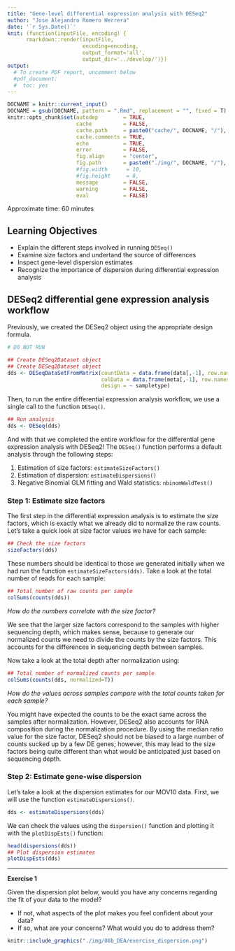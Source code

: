 ```yaml
---
title: "Gene-level differential expression analysis with DESeq2"
author: "Jose Alejandro Romero Herrera"
date: '`r Sys.Date()`'
knit: (function(inputFile, encoding) { 
      rmarkdown::render(inputFile,
                        encoding=encoding,
                        output_format='all',
                        output_dir='../develop/')})
output:
  # To create PDF report, uncomment below
  #pdf_document:
  #  toc: yes
---
```


```r
DOCNAME = knitr::current_input()
DOCNAME = gsub(DOCNAME, pattern = ".Rmd", replacement = "", fixed = T)
knitr::opts_chunk$set(autodep        = TRUE,
                      cache          = FALSE,
                      cache.path     = paste0("cache/", DOCNAME, "/"),
                      cache.comments = TRUE,
                      echo           = TRUE,
                      error          = FALSE,
                      fig.align      = "center",
                      fig.path       = paste0("./img/", DOCNAME, "/"),
                      #fig.width      = 10,
                      #fig.height     = 8,
                      message        = FALSE,
                      warning        = FALSE,
                      eval           = FALSE)
```

Approximate time: 60 minutes

## Learning Objectives 

* Explain the different steps involved in running `DESeq()`
* Examine size factors and undertand the source of differences
* Inspect gene-level dispersion estimates 
* Recognize the importance of dispersion during differential expression analysis


## DESeq2 differential gene expression analysis workflow

Previously, we created the DESeq2 object using the appropriate design formula.

```r
# DO NOT RUN

## Create DESeq2Dataset object
## Create DESeq2Dataset object
dds <- DESeqDataSetFromMatrix(countData = data.frame(data[,-1], row.names = data$GeneSymbol), 
                              colData = data.frame(meta[,-1], row.names = meta$samplename), 
                              design = ~ sampletype)
```

Then, to run the entire differential expression analysis workflow, we use a single call to the function `DESeq()`. 
```r
## Run analysis
dds <- DESeq(dds)
```

And with that we completed the entire workflow for the differential gene expression analysis with DESeq2! The `DESeq()` function performs a default analysis through the following steps:

1. Estimation of size factors: `estimateSizeFactors()`
2. Estimation of dispersion: `estimateDispersions()`
3. Negative Binomial GLM fitting and Wald statistics: `nbinomWaldTest()`

### Step 1: Estimate size factors

The first step in the differential expression analysis is to estimate the size factors, which is exactly what we already did to normalize the raw counts.
Let's take a quick look at size factor values we have for each sample:

```r
## Check the size factors
sizeFactors(dds)
```
 
These numbers should be identical to those we generated initially when we had run the function `estimateSizeFactors(dds)`. Take a look at the total number of reads for each sample:

```r
## Total number of raw counts per sample
colSums(counts(dds))
```

*How do the numbers correlate with the size factor?*

We see that the larger size factors correspond to the samples with higher sequencing depth, which makes sense, because to generate our normalized counts we need to divide the counts by the size factors. This accounts for the differences in sequencing depth between samples.

Now take a look at the total depth after normalization using:

```r
## Total number of normalized counts per sample
colSums(counts(dds, normalized=T))
```

*How do the values across samples compare with the total counts taken for each sample?*

You might have expected the counts to be the exact same across the samples after normalization. However, DESeq2 also accounts for RNA composition during the normalization procedure. By using the median ratio value for the size factor, DESeq2 should not be biased to a large number of counts sucked up by a few DE genes; however, this may lead to the size factors being quite different than what would be anticipated just based on sequencing depth.

### Step 2: Estimate gene-wise dispersion

Let's take a look at the dispersion estimates for our MOV10 data. First, we will use the function `estimateDispersions()`.

```r
dds <- estimateDispersions(dds)
```

We can check the values using the `dispersion()` function and plotting it with the `plotDispEsts()` function:

```r
head(dispersions(dds))
## Plot dispersion estimates
plotDispEsts(dds)
```

***

**Exercise 1**

Given the dispersion plot below, would you have any concerns regarding the fit of your data to the model? 
	
- If not, what aspects of the plot makes you feel confident about your data?
- If so, what are your concerns? What would you do to address them?

```r
knitr::include_graphics("./img/08b_DEA/exercise_dispersion.png")
```

